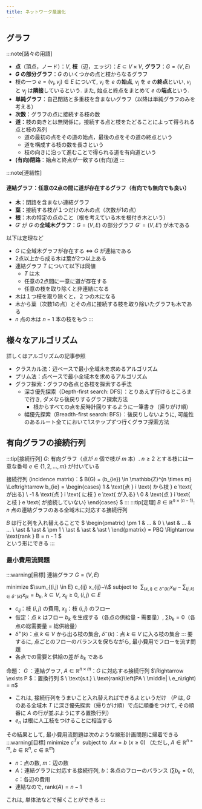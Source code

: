 ```yaml
---
title: ネットワーク最適化
---
```


## グラフ

:::note[諸々の用語]
- **点**（頂点，ノード）：$V$,  **枝**（辺，エッジ）：$E \subset V \times V$,  **グラフ**：$G = (V, E)$
- **$G$ の部分グラフ**：$G$ のいくつかの点と枝からなるグラフ
- 枝の一つ $e = (v_i,v_j) \in E$ について, $v_i$ を $e$ の**始点**, $v_j$ を $e$ の**終点**といい, $v_i$ と $v_j$ は**隣接**しているという. 
また, 始点と終点をまとめて $e$ の**端点**という.
- **単純グラフ**：自己閉路と多重枝を含まないグラフ（以降は単純グラフのみを考える）
- **次数**：グラフの点に接続する枝の数
- **道**：枝の向きとは無関係に，接続する点と枝をたどることによって得られる点と枝の系列
    - 道の最初の点をその道の始点，最後の点をその道の終点という
    - 道を構成する枝の数を長さという
    - 枝の向きに沿って進むことで得られる道を有向道という
- **(有向)閉路**：始点と終点が一致する(有向)道
:::

:::note[連結性]
#### **連結グラフ**：任意の2点の間に道が存在するグラフ（有向でも無向でも良い）
- **木**：閉路を含まない連結グラフ
- **葉**：接続する枝が１つだけの木の点（次数が1の点）
- **根**：木の特定の点のこと（根を考えている木を根付き木という）
- $G'$ が $G$ の**全域木グラフ**：$G = (V, E)$ の部分グラフ $G' = (V, E')$ が木である

以下は定理など
- $G$ に全域木グラフが存在する $\Leftrightarrow$ $G$ が連結である
- 2点以上から成る木は葉が2つ以上ある
- 連結グラフ $T$ について以下は同値
    - $T$ は木
    - 任意の2点間に一意に道が存在する
    - 任意の枝を取り除くと非連結になる
- 木は１つ枝を取り除くと，２つの木になる
- 木から葉（次数1の点）とその点に接続する枝を取り除いたグラフも木である
- $n$ 点の木は $n-1$ 本の枝をもつ
:::

## 様々なアルゴリズム
詳しくはアルゴリズムの記事参照
- クラスカル法：辺ベースで最小全域木を求めるアルゴリズム
- プリム法：点ベースで最小全域木を求めるアルゴリズム
- グラフ探索：グラフの各点と各枝を探索する手法
    - 深さ優先探索（Depth-first search: DFS）：とりあえず⾏けるところまで⾏き, ダメなら後戻りするグラフ探索方法
        - 根からすべての点を反時計回りするように一筆書き（帰りがけ順）
    - 幅優先探索（Breadth-first search: BFS）：後戻りしないように, 可能性のあるルート全てにおいて1ステップずつ⾏くグラフ探索方法

## 有向グラフの接続行列
:::tip[接続行列]
$G$: 有向グラフ（点が $n$ 個で枝が $m$ 本）. $n \geq 2$ とする枝には一意な番号 $e \in \{1, 2, \ldots, m\}$ が付いている

接続行列 (incidence matrix)：$
B(G) = (b_{ie}) \in \mathbb{Z}^{n \times m} \Leftrightarrow
b_{ie} =
\begin{cases}
1 & \text{点 } i \text{ から枝 } e \text{ が出る} \\
-1 & \text{点 } i \text{ に枝 } e \text{ が入る} \\
0 & \text{点 } i \text{ と枝 } e \text{ が接続していない}
\end{cases}
$
:::
:::tip[定理]
$B \in \mathbb{R}^{n \times (n-1)}$: $n$ 点の連結グラフのある全域木に対応する接続行列

$B$ は行と列を入れ替えることで
$
\begin{pmatrix}
\pm 1 & … & 0 \\
\ast & … & … \\
\ast & \ast & \pm 1 \\
\ast & \ast & \ast \\
\end{pmatrix}
= PBQ
\Rightarrow \text{rank } B = n - 1
$  
という形にできる
:::

### 最小費用流問題
:::warning[目標]
連結グラフ $G = (V, E)$ 

minimize $\sum_{(i,j) \in E} c_{ij} x_{ij}~\\$ 
subject to $~\sum_{(k,i)\in \delta^+ (k)} x_{ki} - \sum_{(j,k)\in \delta^- (k)} x_{jk} = b_k,~k \in V,~x_{ij} \ge 0,~(i,j) \in E$
- $c_{ij}$：枝 $(i,j)$ の費用, $x_{ij}$：枝 $(i,j)$ のフロー
- 仮定：点 $k$ はフロー $b_k$ を生成する（各点の供給量 - 需要量）, $\sum b_k = 0$（各点の総需要量 = 総供給量）
- $\delta^+ (k)$：点 $k \in V$ から出る枝の集合, $\delta^- (k)$：点 $k \in V$ に入る枝の集合
:::
要するに, 点ごとのフローのバランスを保ちながら, 最小費用でフローを流す問題
- 各点での需要と供給の差が $b_k$ である

命題：
$G$ ：連結グラフ, $A \in \mathbb{R}^{n \times m}$：$G$ に対応する接続行列 
$\Rightarrow \exists P $：置換行列 $ \ \text{s.t.} \ \text{rank}\left(PA \ \middle| \ e_n\right) = n$
- これは, 接続行列をうまいこと入れ替えればできるよというだけ
（$P$ は, $G$ のある全域木 $T$ に深さ優先探索（帰りがけ順）で点に順番をつけて, その順番に $A$ の行が並ぶようにする置換行列）
- $e_n$ は根に人工枝をつけることに相当する

その結果として, 最小費用流問題は次のような線形計画問題に帰着できる
:::warning[目標]
minimize $c^T x~$ subject to $~ Ax = b~(x \ge 0)~~$
$($ただし, $A \in \mathbb{R}^{n \times m},~b \in \mathbb{R}^n,~c \in \mathbb{R}^m)$
- $n$：点の数, $m$：辺の数
- $A$：連結グラフに対応する接続行列, $b$：各点のフローのバランス $(\sum b_k = 0)$, $c$：各辺の費用
- 連結なので, $\text{rank}(A) = n-1$

これは, 単体法などで解くことができる
:::